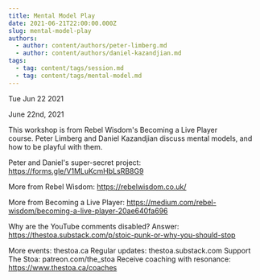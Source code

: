 ```yaml
---
title: Mental Model Play
date: 2021-06-21T22:00:00.000Z
slug: mental-model-play
authors:
  - author: content/authors/peter-limberg.md
  - author: content/authors/daniel-kazandjian.md
tags:
  - tag: content/tags/session.md
  - tag: content/tags/mental-model.md
---
```






Tue Jun 22 2021

June 22nd, 2021

This workshop is from Rebel Wisdom's Becoming a Live Player course. Peter Limberg and Daniel Kazandjian discuss mental models, and how to be playful with them.

Peter and Daniel's super-secret project: https://forms.gle/V1MLuKcmHbLsRB8G9

More from Rebel Wisdom: https://rebelwisdom.co.uk/

More from Becoming a Live Player: https://medium.com/rebel-wisdom/becoming-a-live-player-20ae640fa696

Why are the YouTube comments disabled? Answer: https://thestoa.substack.com/p/stoic-punk-or-why-you-should-stop

More events: thestoa.ca
Regular updates: thestoa.substack.com
Support The Stoa: patreon.com/the_stoa
Receive coaching with resonance: https://www.thestoa.ca/coaches


